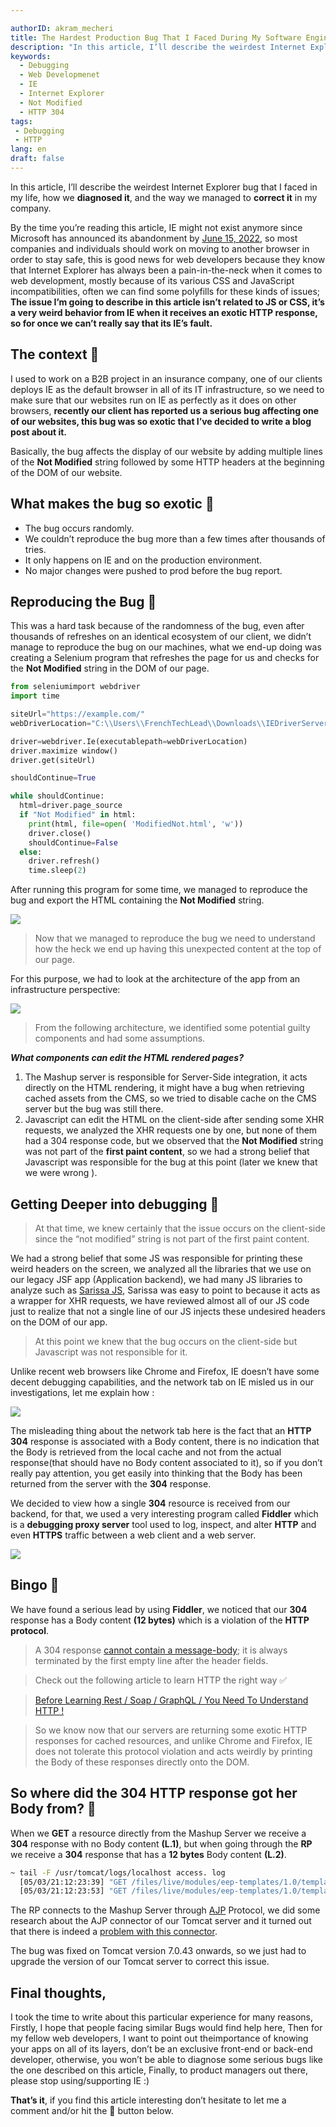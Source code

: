 ```yaml
---

authorID: akram_mecheri
title: The Hardest Production Bug That I Faced During My Software Engineering Career.
description: "In this article, I’ll describe the weirdest Internet Explorer bug that I faced in my life, how we diagnosed it, and correct it in my company."
keywords:
  - Debugging
  - Web Developmenet
  - IE
  - Internet Explorer
  - Not Modified
  - HTTP 304
tags:
 - Debugging
 - HTTP
lang: en
draft: false
---
```


In this article, I’ll describe the weirdest Internet Explorer bug that I faced in my life, how we **diagnosed it**, and the way we managed to **correct it** in my company.

<Separator/>

By the time you’re reading this article, IE might not exist anymore since Microsoft has announced its abandonment by [June 15, 2022](https://blogs.windows.com/windowsexperience/2021/05/19/the-future-of-internet-explorer-on-windows-10-is-in-microsoft-edge/), so most companies and individuals should work on moving to another browser in order to stay safe, this is good news for web developers because they know that Internet Explorer has always been a pain-in-the-neck when it comes to web development, mostly because of its various CSS and JavaScript incompatibilities, often we can find some polyfills for these kinds of issues; **The issue I’m going to describe in this article isn’t related to JS or CSS, it’s a very weird behavior from IE when it receives an exotic HTTP response, so for once we can’t really say that its IE’s fault.**

<Separator/>

## The context 📃


I used to work on a B2B project in an insurance company, one of our clients deploys IE as the default browser in all of its IT infrastructure, so we need to make sure that our websites run on IE as perfectly as it does on other browsers, **recently our client has reported us a serious bug affecting one of our websites, this bug was so exotic that I’ve decided to write a blog post about it.**

Basically, the bug affects the display of our website by adding multiple lines of the **Not Modified** string followed by some HTTP headers at the beginning of the DOM of our website.

What makes the bug so exotic 🥝
-----------------------------

*   The bug occurs randomly.
*   We couldn’t reproduce the bug more than a few times after thousands of tries.
*   It only happens on IE and on the production environment.
*   No major changes were pushed to prod before the bug report.

<Separator/>

## Reproducing the Bug 🐛

This was a hard task because of the randomness of the bug, even after thousands of refreshes on an identical ecosystem of our client, we didn’t manage to reproduce the bug on our machines, what we end-up doing was creating a Selenium program that refreshes the page for us and checks for the **Not Modified** string in the DOM of our page.

```python
from seleniumimport webdriver
import time

siteUrl="https://example.com/"
webDriverLocation="C:\\Users\\FrenchTechLead\\Downloads\\IEDriverServer.exe"

driver=webdriver.Ie(executablepath=webDriverLocation)
driver.maximize window()
driver.get(siteUrl)

shouldContinue=True

while shouldContinue:
  html=driver.page_source
  if "Not Modified" in html:
    print(html, file=open( 'ModifiedNot.html', 'w'))
    driver.close()
    shouldContinue=False
  else:
    driver.refresh()
    time.sleep(2)
```

After running this program for some time, we managed to reproduce the bug and export the HTML containing the **Not Modified** string.

<Image w="883" h="661" src={img1} t="Not Modified" />


> Now that we managed to reproduce the bug we need to understand how the heck we end up having this unexpected content at the top of our page.

For this purpose, we had to look at the architecture of the app from an infrastructure perspective:

<Image w="883" h="661" src={img2} t="Not Modified" />

> From the following architecture, we identified some potential guilty components and had some assumptions.

**_What components can edit the HTML rendered pages?_**

1.  The Mashup server is responsible for Server-Side integration, it acts directly on the HTML rendering, it might have a bug when retrieving cached assets from the CMS, so we tried to disable cache on the CMS server but the bug was still there.
2.  Javascript can edit the HTML on the client-side after sending some XHR requests, we analyzed the XHR requests one by one, but none of them had a 304 response code, but we observed that the **Not Modified** string was not part of the **first paint content**, so we had a strong belief that Javascript was responsible for the bug at this point (later we knew that we were wrong ).

<Separator/>

Getting Deeper into debugging 🧿
--------------------------------

> At that time, we knew certainly that the issue occurs on the client-side since the “not modified” string is not part of the first paint content.

We had a strong belief that some JS was responsible for printing these weird headers on the screen, we analyzed all the libraries that we use on our legacy JSF app (Application backend), we had many JS libraries to analyze such as [Sarissa JS](https://sarissa.sourceforge.io/howtos.html), Sarissa was easy to point to because it acts as a wrapper for XHR requests, we have reviewed almost all of our JS code just to realize that not a single line of our JS injects these undesired headers on the DOM of our app.

> At this point we knew that the bug occurs on the client-side but Javascript was not responsible for it.

Unlike recent web browsers like Chrome and Firefox, IE doesn’t have some decent debugging capabilities, and the network tab on IE misled us in our investigations, let me explain how :

<Image w="1400" h="392" src={img3} t="Chrome's Network Tab" />

The misleading thing about the network tab here is the fact that an **HTTP 304** response is associated with a Body content, there is no indication that the Body is retrieved from the local cache and not from the actual response(that should have no Body content associated to it), so if you don’t really pay attention, you get easily into thinking that the Body has been returned from the server with the **304** response.

We decided to view how a single **304** resource is received from our backend, for that, we used a very interesting program called **Fiddler** which is a **debugging proxy server** tool used to log, inspect, and alter **HTTP** and even **HTTPS** traffic between a web client and a web server.

<Image w="1400" h="392" src={img4} t="HTTP response in Fiddler" />

<Separator/>

Bingo  🎉
-------

We have found a serious lead by using **Fiddler**, we noticed that our **304** response has a Body content **(12 bytes)** which is a violation of the **HTTP protocol**.

> A 304 response [cannot contain a message-body](https://httpstatuses.com/304); it is always terminated by the first empty line after the header fields.

<Separator/>

> Check out the following article to learn HTTP the right way ✅

<Separator/>

> [Before Learning Rest / Soap / GraphQL / You Need To Understand HTTP !](https://mecheri-akram.medium.com/before-learning-rest-soap-graphql-you-need-to-understand-http-9eb80de6cfbf)


<Separator/>

> So we know now that our servers are returning some exotic HTTP responses for cached resources, and unlike Chrome and Firefox, IE does not tolerate this protocol violation and acts weirdly by printing the Body of these responses directly onto the DOM.

<Separator/>

So where did the 304 HTTP response got her Body from? 🍑
-----------------------------------------------------

When we **GET** a resource directly from the Mashup Server we receive a **304** response with no Body content **(L.1)**, but when going through the **RP** we receive a **304** response that has a **12 bytes** Body content **(L.2)**.
``` sh
~ tail -F /usr/tomcat/logs/localhost access. log
  [05/03/21:12:23:39] "GET /files/live/modules/eep-templates/1.0/templates/files/themes/eep-theme/images/trame.png HTTP/1.1" 304 -
  [05/03/21:12:23:53] "GET /files/live/modules/eep-templates/1.0/templates/files/themes/eep-theme/images/trame.png HTTP/1.1" 304 12
```


The RP connects to the Mashup Server through [AJP](https://en.wikipedia.org/wiki/Apache_JServ_Protocol) Protocol, we did some research about the AJP connector of our Tomcat server and it turned out that there is indeed a [problem with this connector](https://bz.apache.org/bugzilla/show_bug.cgi?id=55453).

The bug was fixed on Tomcat version 7.0.43 onwards, so we just had to upgrade the version of our Tomcat server to correct this issue.


<Separator/>

Final thoughts,
---------------

I took the time to write about this particular experience for many reasons, Firstly, I hope that people facing similar Bugs would find help here, Then for my fellow web developers, I want to point out theimportance of knowing your apps on all of its layers, don’t be an exclusive front-end or back-end developer, otherwise, you won’t be able to diagnose some serious bugs like the one described on this article, Finally, to product managers out there, please stop using/supporting IE :)

**That’s it**, if you find this article interesting don’t hesitate to let me a comment and/or hit the 👏 button below.
